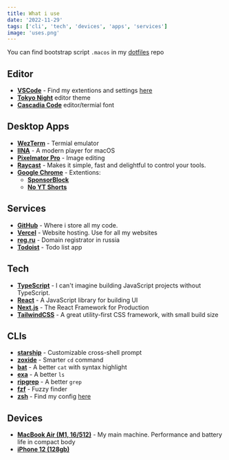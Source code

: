 ```yaml
---
title: What i use
date: '2022-11-29'
tags: ['cli', 'tech', 'devices', 'apps', 'services']
image: 'uses.png'
---
```


You can find bootstrap script `.macos` in my
[dotfiles](https://github.com/idm1try/dotfiles/tree/main/.macos) repo

## Editor

- [**VSCode**](https://code.visualstudio.com) - Find my extentions and settings
  [here](https://github.com/idm1try/dotfiles)
- [**Tokyo Night**](https://marketplace.visualstudio.com/items?itemName=enkia.tokyo-night)
  editor theme
- [**Cascadia Code**](https://github.com/microsoft/cascadia-code) editor/termial
  font

## Desktop Apps

- [**WezTerm**](https://wezfurlong.org/wezterm) - Termial emulator
- [**IINA**](https://iina.io) - A modern player for macOS
- [**Pixelmator Pro**](https://www.pixelmator.com/pro) - Image editing
- [**Raycast**](https://www.raycast.com) - Makes it simple, fast and delightful
  to control your tools.
- [**Google Chrome**](https://www.google.com/chrome) - Extentions:
  - [**SponsorBlock**](https://chrome.google.com/webstore/detail/sponsorblock-for-youtube/mnjggcdmjocbbbhaepdhchncahnbgone)
  - [**No YT Shorts**](https://chrome.google.com/webstore/detail/no-youtube-shorts/hjfkenebldkfgibelglepinlabpjfbll)

## Services

- [**GitHub**](https://github.com) - Where i store all my code.
- [**Vercel**](https://vercel.com) - Website hosting. Use for all my websites
- [**reg.ru**](https://reg.ru) - Domain registrator in russia
- [**Todoist**](https://todoist.com) - Todo list app

## Tech

- [**TypeScript**](https://www.typescriptlang.org) - I can't imagine building
  JavaScript projects without TypeScript.
- [**React**](https://reactjs.org) - A JavaScript library for building UI
- [**Next.js**](https://nextjs.org) - The React Framework for Production
- [**TailwindCSS**](https://tailwindcss.com) - A great utility-first CSS
  framework, with small build size

## CLIs

- [**starship**](https://starship.rs) - Customizable cross-shell prompt
- [**zoxide**](https://github.com/ajeetdsouza/zoxide) - Smarter `cd` command
- [**bat**](https://github.com/sharkdp/bat) - A better `cat` with syntax
  highlight
- [**exa**](https://the.exa.website) - A better `ls`
- [**ripgrep**](https://github.com/BurntSushi/ripgrep) - A better `grep`
- [**fzf**](https://github.com/junegunn/fzf) - Fuzzy finder
- [**zsh**](https://zsh.org) - Find my config
  [here](https://github.com/idm1try/dotfiles/tree/main/.zshrc)

## Devices

- [**MacBook Air (M1, 16/512)**](https://www.apple.com/shop/buy-mac/macbook-air/m1-chip) -
  My main machine. Performance and battery life in compact body
- [**iPhone 12 (128gb)**](https://www.apple.com/shop/buy-iphone/iphone-12)
